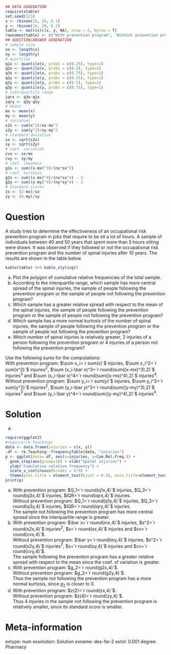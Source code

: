 
```r
## DATA GENERATION
require(xtable)
set.seed(123)
x <- rbinom(15, 20, 0.1)
y <- rbinom(14, 20, 0.2)
table <- matrix(c(x, y, NA), nrow = 2, byrow = T)
rownames(table) <- c("With prevention program", "Wihtout prevention program")
## QUESTION/ANSWER GENERATION
# sample size
nx <- length(x)
ny <- length(y)
# quartiles
q1x <- quantile(x, probs = c(0.25), type=1)
q2x <- quantile(x, probs = c(0.5), type=1)
q3x <- quantile(x, probs = c(0.75), type=1)
q1y <- quantile(y, probs = c(0.25), type=1)
q2y <- quantile(y, probs = c(0.5), type=1)
q3y <- quantile(y, probs = c(0.75), type=1)
# interquartile range
iqrx <- q3x-q1x
iqry <- q3y-q1y
# means
mx <- mean(x)
my <- mean(y)
# variances
s2x <- sum(x^2)/nx-mx^2
s2y <- sum(y^2)/ny-my^2
# standard deviation
sx <- sqrt(s2x)
sy <- sqrt(s2y)
# coef. variation
cvx <- sx/mx
cvy <- sy/my
# coef. skewness
g1x <- sum((x-mx)^3)/(nx*sx^3)
# coef. kurtosis
g2x <- sum((x-mx)^4)/(nx*sx^4) - 3
g2y <- sum((y-my)^4)/(ny*sy^4) - 3
# standard scores
zx <- (2-mx)/sx
zy <- (4-my)/sy
```

Question
========
A study tries to determine the effectiveness of an occupational risk prevention program in jobs that require to be sit a lot of hours.
A sample of individuals between 40 and 50 years that spent more than 5 hours sitting were drawn. It was observed if they followed or not the occupational risk prevention program and the number of spinal injuries after 10 years.
The results are shown in the table below.

```r
kable(table) %>% kable_styling()
```

a. Plot the polygon of cumulative relative frequencies of the total sample.
a. According to the interquartile range, which sample has more central spread of the spinal injuries, the sample of people following the prevention program or the sample of people not following the prevention program?       
a. Which sample has a greater relative spread with respect to the mean of the spinal injuries, the sample of people following the prevention program or the sample of people not following the prevention program?
a. Which sample has a more normal kurtosis of the number of spinal injuries, the sample of people following the prevention program or the sample of people not following the prevention program?
a. Which number of spinal injuries is relatively greater, 2 injuries of a person following the prevention program or 4 injuries of a person not following the prevention program?


Use the following sums for the computations:  
With prevention program: $\sum x_i=`r sum(x)`$ injuries, $\sum x_i^2=`r sum(x^2)`$ injuries$^2$, $\sum (x_i-\bar x)^3=`r round(sum((x-mx)^3),2)`$ injuries$^3$ and $\sum (x_i-\bar x)^4=`r round(sum((x-mx)^4),2)`$ injuries$^4$.  
Without prevention program: $\sum y_i=`r sum(y)`$ injuries, $\sum y_i^2=`r sum(y^2)`$ injuries$^2$, $\sum (y_i-\bar y)^3=`r round(sum((y-my)^3),2)`$ injuries$^3$ and $\sum (y_i-\bar y)^4=`r round(sum((y-my)^4),2)`$ injuries$^4$.

Solution
========
a. 
```r
require(ggplot2)
#require(rk.Teaching)
data <- data.frame(injuries = c(x, y))
.df <- rk.Teaching::frequencyTable(data, "injuries")
p <- ggplot(data=.df, aes(x=injuries, y=Cum.Rel.Freq.)) + 
  geom_step(aes(group=1)) + xlab("Spinal injuries") + 
  ylab("Cumulative relative frequency") +
  scale_x_continuous(breaks = 0:9) +
  theme(plot.title = element_text(hjust = 0.5), axis.title=element_text(size=12))
print(p)
```
a. With prevention program: $Q_1=`r round(q1x,4)`$ injuries, $Q_3=`r round(q3x,4)`$ injuries, $IQR=`r round(iqrx,4)`$ injuries.  
Without prevention program: $Q_1=`r round(q1y,4)`$ injuries, $Q_3=`r round(q3y,4)`$ injuries, $IQR=`r round(iqry,4)`$ injuries.  
The sample not following the prevention program has more central spread since the interquartile range is greater.
a. With prevention program: $\bar x=`r round(mx,4)`$ injuries, $s^2=`r round(s2x,4)`$ injuries$^2$, $s=`r round(sx,4)`$ injuries and $cv=`r round(cvx,4)`$.  
Without prevention program: $\bar y=`r round(my,4)`$ injuries, $s^2=`r round(s2y,4)`$ injuries$^2$, $s=`r round(sy,4)`$ injuries and $cv=`r round(cvy,4)`$.  
The sample following the prevention program has a greater relative spread with respect to the mean since the coef. of variation is greater.
a. With prevention program: $g_2=`r round(g2x,4)`$.  
Without prevention program: $g_2=`r round(g2y,4)`$.  
Thus the sample not following the prevention program has a more normal kurtosis, since $g_2$ is closer to 0.
a. With prevention program: $z(2)=`r round(zx,4)`$.  
Without prevention program: $z(4)=`r round(zy,4)`$.  
Thus 4 injuries in the sample not following the prevention program is relatively smaller, since its standard score is smaller.

Meta-information 
================
extype: num
exsolution: Solution
exname: des-far-2
extol: 0.001
degree: Pharmacy
 
